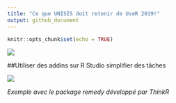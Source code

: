 ```yaml
---
title: "Ce que UNISIS doit retenir de UseR 2019!"
output: github_document
---
```

```r
knitr::opts_chunk$set(echo = TRUE)
```

<!-- README.md is generated from README.Rmd. Please edit that file -->

![](images/Toulouse.jpg)

##Utiliser des addins sur R Studio simplifier des tâches

![](images/remedy_example.gif)

*Exemple avec le package remedy développé par ThinkR*
